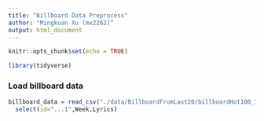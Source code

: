 ```yaml
---
title: "Billboard Data Preprocess"
author: "Mingkuan Xu (mx2262)"
output: html_document
---
```


```r
knitr::opts_chunk$set(echo = TRUE)
```

```r
library(tidyverse)
```
### Load billboard data

```r
billboard_data = read_csv("./data/BillboardFromLast20/billboardHot100_1999-2019.csv") %>%
  select(id="...1",Week,Lyrics)
```
